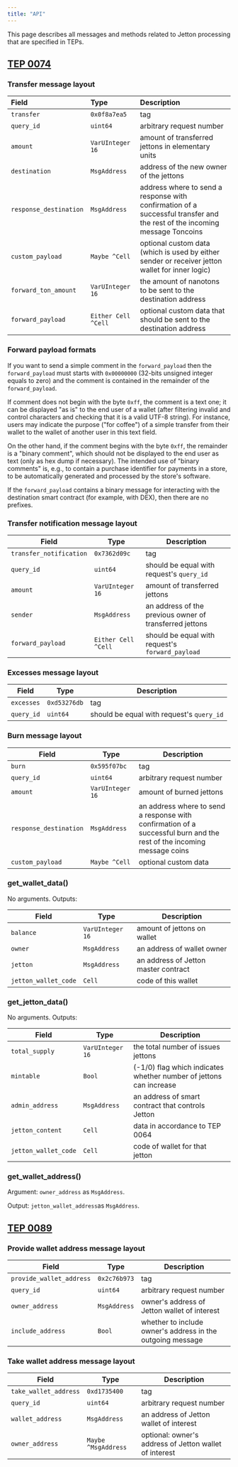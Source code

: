 ```yaml
---
title: "API"
---
```


This page describes all messages and methods related to Jetton processing that are specified in TEPs.

## [TEP 0074](https://github.com/ton-blockchain/TEPs/blob/master/text/0074-jettons-standard.md)

### Transfer message layout

| Field                  | Type                | Description                                                                                                               |
| :--------------------- | :------------------ | :------------------------------------------------------------------------------------------------------------------------ |
| `transfer`             | `0x0f8a7ea5`        | tag                                                                                                                       |
| `query_id`             | `uint64`            | arbitrary request number                                                                                                  |
| `amount`               | `VarUInteger 16`    | amount of transferred jettons in elementary units                                                                         |
| `destination`          | `MsgAddress`        | address of the new owner of the jettons                                                                                   |
| `response_destination` | `MsgAddress`        | address where to send a response with confirmation of a successful transfer and the rest of the incoming message Toncoins |
| `custom_payload`       | `Maybe ^Cell`       | optional custom data (which is used by either sender or receiver jetton wallet for inner logic)                           |
| `forward_ton_amount`   | `VarUInteger 16`    | the amount of nanotons to be sent to the destination address                                                              |
| `forward_payload`      | `Either Cell ^Cell` | optional custom data that should be sent to the destination address                                                       |

### Forward payload formats

If you want to send a simple comment in the `forward_payload` then the `forward_payload` must starts with `0x00000000` (32-bits unsigned integer equals to zero) and the comment is contained in the remainder of the `forward_payload`.

If comment does not begin with the byte `0xff`, the comment is a text one; it can be displayed "as is" to the end user of a wallet (after filtering invalid and control characters and checking that it is a valid UTF-8 string). For instance, users may indicate the purpose ("for coffee") of a simple transfer from their wallet to the wallet of another user in this text field.

On the other hand, if the comment begins with the byte `0xff`, the remainder is a "binary comment", which should not be displayed to the end user as text (only as hex dump if necessary). The intended use of "binary comments" is, e.g., to contain a purchase identifier for payments in a store, to be automatically generated and processed by the store's software.

If the `forward_payload` contains a binary message for interacting with the destination smart contract (for example, with DEX), then there are no prefixes.

### Transfer notification message layout

| Field                   | Type                | Description                                             |
| ----------------------- | ------------------- | ------------------------------------------------------- |
| `transfer_notification` | `0x7362d09c`        | tag                                                     |
| `query_id`              | `uint64`            | should be equal with request's `query_id`               |
| `amount`                | `VarUInteger 16`    | amount of transferred jettons                           |
| `sender`                | `MsgAddress`        | an address of the previous owner of transferred jettons |
| `forward_payload`       | `Either Cell ^Cell` | should be equal with request's `forward_payload`        |

### Excesses message layout

| Field      | Type         | Description                               |
| ---------- | ------------ | ----------------------------------------- |
| `excesses` | `0xd53276db` | tag                                       |
| `query_id` | `uint64`     | should be equal with request's `query_id` |

### Burn message layout

| Field                  | Type             | Description                                                                                                           |
| ---------------------- | ---------------- | --------------------------------------------------------------------------------------------------------------------- |
| `burn`                 | `0x595f07bc`     | tag                                                                                                                   |
| `query_id`             | `uint64`         | arbitrary request number                                                                                              |
| `amount`               | `VarUInteger 16` | amount of burned jettons                                                                                              |
| `response_destination` | `MsgAddress`     | an address where to send a response with confirmation of a successful burn and the rest of the incoming message coins |
| `custom_payload`       | `Maybe ^Cell`    | optional custom data                                                                                                  |

### get\_wallet\_data()

No arguments. Outputs:

| Field                | Type             | Description                          |
| -------------------- | ---------------- | ------------------------------------ |
| `balance`            | `VarUInteger 16` | amount of jettons on wallet          |
| `owner`              | `MsgAddress`     | an address of wallet owner           |
| `jetton`             | `MsgAddress`     | an address of Jetton master contract |
| `jetton_wallet_code` | `Cell`           | code of this wallet                  |

### get\_jetton\_data()

No arguments. Outputs:

| Field                | Type             | Description                                                        |
| -------------------- | ---------------- | ------------------------------------------------------------------ |
| `total_supply`       | `VarUInteger 16` | the total number of issues jettons                                 |
| `mintable`           | `Bool`           | (-1/0) flag which indicates whether number of jettons can increase |
| `admin_address`      | `MsgAddress`     | an address of smart contract that controls Jetton                  |
| `jetton_content`     | `Cell`           | data in accordance to TEP 0064                                     |
| `jetton_wallet_code` | `Cell`           | code of wallet for that jetton                                     |

### get\_wallet\_address()

Argument: `owner_address` as `MsgAddress`.

Output: `jetton_wallet_address`as `MsgAddress`.

## [TEP 0089](https://github.com/ton-blockchain/TEPs/blob/master/text/0089-jetton-wallet-discovery.md)

### Provide wallet address message layout

| Field                    | Type         | Description                                                |
| ------------------------ | ------------ | ---------------------------------------------------------- |
| `provide_wallet_address` | `0x2c76b973` | tag                                                        |
| `query_id`               | `uint64`     | arbitrary request number                                   |
| `owner_address`          | `MsgAddress` | owner's address of Jetton wallet of interest               |
| `include_address`        | `Bool`       | whether to include owner's address in the outgoing message |

### Take wallet address message layout

| Field                 | Type                | Description                                            |
| --------------------- | ------------------- | ------------------------------------------------------ |
| `take_wallet_address` | `0xd1735400`        | tag                                                    |
| `query_id`            | `uint64`            | arbitrary request number                               |
| `wallet_address`      | `MsgAddress`        | an address of Jetton wallet of interest                |
| `owner_address`       | `Maybe ^MsgAddress` | optional: owner's address of Jetton wallet of interest |

